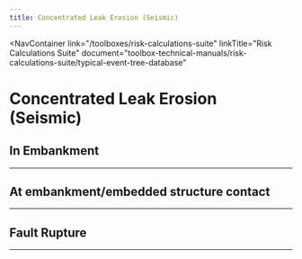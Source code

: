 ```yaml
---
title: Concentrated Leak Erosion (Seismic)
---
```



<NavContainer
  link="/toolboxes/risk-calculations-suite"
  linkTitle="Risk Calculations Suite"
  document="toolbox-technical-manuals/risk-calculations-suite/typical-event-tree-database"
></NavContainer>

# Concentrated Leak Erosion (Seismic)

## In Embankment

<EventTree base="cle-in-embankment-seismic-1" />

---

## At embankment/embedded structure contact

<EventTree base="cle-embankment-embedded-structure-contact-seismic-2" />

---

## Fault Rupture

<EventTree base="cle-fault-rupture-seismic-3" />

---
